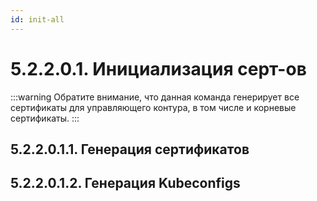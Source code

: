 ```yaml
---
id: init-all
---
```



# 5.2.2.0.1. Инициализация  серт-ов

:::warning
Обратите внимание, что данная команда генерирует все сертификаты для управляющего контура, в том числе и корневые сертификаты.
:::


## 5.2.2.0.1.1. Генерация сертификатов
<InitCertsGen/>

## 5.2.2.0.1.2. Генерация Kubeconfigs
<InitKubeconfigGen/>
